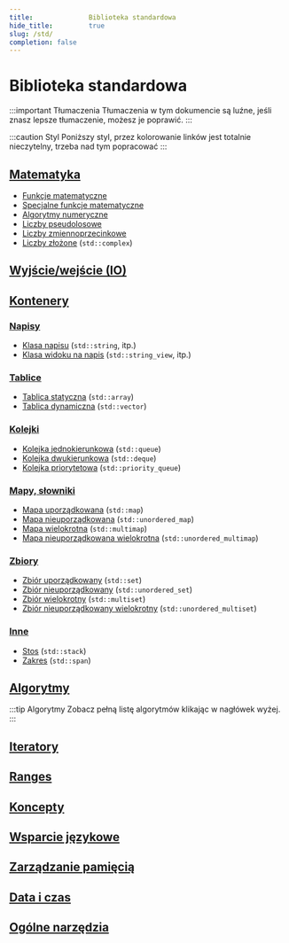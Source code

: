 ```yaml
---
title:				Biblioteka standardowa
hide_title:			true
slug: /std/
completion: false
---
```


# Biblioteka standardowa

:::important Tłumaczenia
Tłumaczenia w tym dokumencie są luźne, jeśli znasz lepsze tłumaczenie,
możesz je poprawić.
:::

:::caution Styl
Poniższy styl, przez kolorowanie linków jest totalnie nieczytelny,
trzeba nad tym popracować
:::

## [Matematyka](math)

- [Funkcje matematyczne](math/functions)
- [Specjalne funkcje matematyczne](math/special-functions)
- [Algorytmy numeryczne](math/numeric-algorithms)
- [Liczby pseudolosowe](math/random)
- [Liczby zmiennoprzecinkowe](math/floating-points)
- [Liczby złożone](math/complex) (`std::complex`)

## [Wyjście/wejście (IO)](io)

## [Kontenery](containers)

### [Napisy](containers/strings)

- [Klasa napisu](containers/strings/string) (`std::string`, itp.)
- [Klasa widoku na napis](containers/strings/string_view) (`std::string_view`, itp.)

### [Tablice](containers/arrays)

- [Tablica statyczna](containers/arrays/array) (`std::array`)
- [Tablica dynamiczna](containers/arrays/vector) (`std::vector`)

### [Kolejki](containers/queues)

- [Kolejka jednokierunkowa](containers/queues/queue) (`std::queue`)
- [Kolejka dwukierunkowa](containers/queues/deque) (`std::deque`)
- [Kolejka priorytetowa](containers/queues/priority_queue) (`std::priority_queue`)

### [Mapy, słowniki](containers/maps)

- [Mapa uporządkowana](containers/maps/map) (`std::map`)
- [Mapa nieuporządkowana](containers/maps/unordered_map) (`std::unordered_map`)
- [Mapa wielokrotna](containers/maps/multimap) (`std::multimap`)
- [Mapa nieuporządkowana wielokrotna](containers/maps/unordered_multimap) (`std::unordered_multimap`)

### [Zbiory](containers/sets)

- [Zbiór uporządkowany](containers/sets/set) (`std::set`)
- [Zbiór nieuporządkowany](containers/sets/unordered_set) (`std::unordered_set`)
- [Zbiór wielokrotny](containers/sets/multiset) (`std::multiset`)
- [Zbiór nieuporządkowany wielokrotny](containers/sets/unordered_multiset) (`std::unordered_multiset`)

### [Inne](containers/other)

- [Stos](containers/other/stack) (`std::stack`)
- [Zakres](containers/other/span) (`std::span`)

## [Algorytmy](algo)

:::tip Algorytmy
Zobacz pełną listę algorytmów klikając w nagłówek wyżej.
:::

## [Iteratory](iterators)

## [Ranges](ranges)

## [Koncepty](concepts)

## [Wsparcie językowe](lang-support)

## [Zarządzanie pamięcią](memory)

## [Data i czas](date-time)

## [Ogólne narzędzia](utility)
